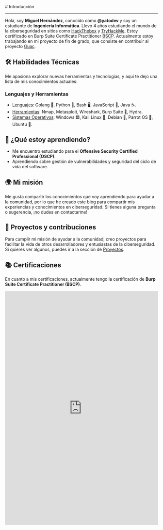 
<BaseLayout title="Home">
  <BaseCard title="Home" image="/banner.png">
# Introducción

---
Hola, soy **Miguel Hernández**, conocido como **@yatodev** y soy un estudiante de **Ingeniería Informática**. Llevo 4 años estudiando el mundo de la ciberseguridad en sitios como [HackThebox](https://app.hackthebox.com/profile/606378) y [TryHackMe](https://tryhackme.com/r/p/YatoDev). Estoy certificado en Burp Suite Certificate Practitioner [BSCP](https://www.linkedin.com/posts/miguel-hern%C3%A1ndez-677a7020b_ciberseguridad-hackingaeztico-portswigger-activity-7237534629950308352-pg8W?utm_source=share&utm_medium=member_desktop). Actualmente estoy trabajando en mi proyecto de fin de grado, que consiste en contribuir al proyecto [Guac](https://guac.sh/).


## 🛠 **Habilidades Técnicas**

Me apasiona explorar nuevas herramientas y tecnologías, y aquí te dejo una lista de mis conocimientos actuales:

### **Lenguajes y Herramientas**

- <ins>Lenguajes</ins>: Golang 🐹, Python 🐍, Bash 🖥️, JavaScript 💛, Java ☕.
- <ins>Herramientas</ins>: Nmap, Metasploit, Wireshark, Burp Suite 🧡, Hydra.
- <ins>Sistemas Operativos</ins>: Windows 🟦, Kali Linux 🐧, Debian 🐧, Parrot OS 🐧, Ubuntu 🐧.

## 🌱 **¿Qué estoy aprendiendo?**

- Me encuentro estudiando para el **Offensive Security Certified Professional (OSCP)**.
- Aprendiendo sobre gestión de vulnerabilidades y seguridad del ciclo de vida del software.

## 🌍 **Mi misión**

Me gusta compartir los conocimientos que voy aprendiendo para ayudar a la comunidad, por lo que he creado este blog para compartir mis experiencias y conocimientos en ciberseguridad. Si tienes alguna pregunta o sugerencia, ¡no dudes en contactarme!

## 🎯 **Proyectos y contribuciones**

Para cumplir mi misión de ayudar a la comunidad, creo proyectos para facilitar la vida de otros desarrolladores y entusiastas de la ciberseguridad. Si quieres ver algunos, puedes ir a la sección de [Proyectos](/project).

## 📚 **Certificaciones**

En cuanto a mis certificaciones, actualmente tengo la certificación de **Burp Suite Certificate Practitioner (BSCP)**. 

<iframe src="https://www.linkedin.com/embed/feed/update/urn:li:share:7237534628952109056" height="772" width="504" frameborder="0" allowfullscreen="" title="Publicación integrada"></iframe>

  </BaseCard>
</BaseLayout>
